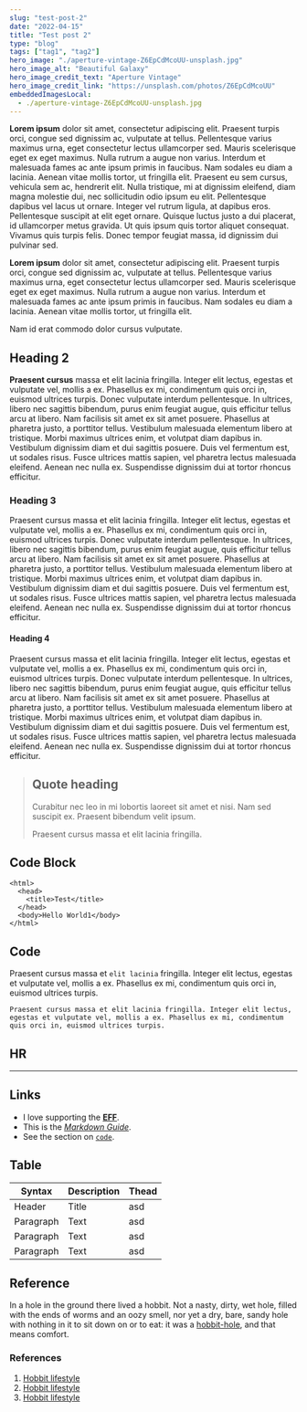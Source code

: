 ```yaml
---
slug: "test-post-2"
date: "2022-04-15"
title: "Test post 2"
type: "blog"
tags: ["tag1", "tag2"]
hero_image: "./aperture-vintage-Z6EpCdMcoUU-unsplash.jpg"
hero_image_alt: "Beautiful Galaxy"
hero_image_credit_text: "Aperture Vintage"
hero_image_credit_link: "https://unsplash.com/photos/Z6EpCdMcoUU"
embeddedImagesLocal:
  - ./aperture-vintage-Z6EpCdMcoUU-unsplash.jpg
---
```



**Lorem ipsum** dolor sit amet, consectetur adipiscing elit. Praesent turpis orci, congue sed dignissim ac, vulputate at
tellus. Pellentesque varius maximus urna, eget consectetur lectus ullamcorper sed. Mauris scelerisque eget ex eget
maximus. Nulla rutrum a augue non varius. Interdum et malesuada fames ac ante ipsum primis in faucibus. Nam sodales
eu diam a lacinia. Aenean vitae mollis tortor, ut fringilla elit. Praesent eu sem cursus, vehicula sem ac, hendrerit
elit. Nulla tristique, mi at dignissim eleifend, diam magna molestie dui, nec sollicitudin odio ipsum eu elit.
Pellentesque dapibus vel lacus ut ornare. Integer vel rutrum ligula, at dapibus eros. Pellentesque suscipit at elit
eget ornare. Quisque luctus justo a dui placerat, id ullamcorper metus gravida. Ut quis ipsum quis tortor aliquet
consequat. Vivamus quis turpis felis. Donec tempor feugiat massa, id dignissim dui pulvinar sed.

**Lorem ipsum** dolor sit amet, consectetur adipiscing elit. Praesent turpis orci,
congue sed dignissim ac, vulputate at tellus. Pellentesque varius maximus urna, eget consectetur lectus ullamcorper
sed. Mauris scelerisque eget ex eget maximus. Nulla rutrum a augue non varius. Interdum et malesuada fames ac ante
ipsum primis in faucibus. Nam sodales eu diam a lacinia. Aenean vitae mollis tortor, ut fringilla elit.

<WrapperBlock>
  <ContentBlock>
    <GatsbyImage alt="green doggo" image={getImage(props.localImages[0])} />
    <PhotoMeta alt="Kuvan testiteksti" credit="Juho Pekkala" />
  </ContentBlock>
</WrapperBlock>

<HighlightBlock>Nam id erat commodo dolor cursus vulputate.</HighlightBlock>

## Heading 2

**Praesent cursus** massa et elit lacinia fringilla. Integer elit lectus, egestas et vulputate vel, mollis a ex. Phasellus
ex mi, condimentum quis orci in, euismod ultrices turpis. Donec vulputate interdum pellentesque. In ultrices, libero nec
sagittis bibendum, purus enim feugiat augue, quis efficitur tellus arcu at libero. Nam facilisis sit amet ex sit amet
posuere. Phasellus at pharetra justo, a porttitor tellus. Vestibulum malesuada elementum libero at tristique. Morbi maximus
ultrices enim, et volutpat diam dapibus in. Vestibulum dignissim diam et dui sagittis posuere. Duis vel fermentum est,
ut sodales risus. Fusce ultrices mattis sapien, vel pharetra lectus malesuada eleifend. Aenean nec nulla ex. Suspendisse
dignissim dui at tortor rhoncus efficitur.

### Heading 3

Praesent cursus massa et elit lacinia fringilla. Integer elit lectus, egestas et vulputate vel, mollis a ex. Phasellus
ex mi, condimentum quis orci in, euismod ultrices turpis. Donec vulputate interdum pellentesque. In ultrices, libero nec
sagittis bibendum, purus enim feugiat augue, quis efficitur tellus arcu at libero. Nam facilisis sit amet ex sit amet
posuere. Phasellus at pharetra justo, a porttitor tellus. Vestibulum malesuada elementum libero at tristique. Morbi maximus
ultrices enim, et volutpat diam dapibus in. Vestibulum dignissim diam et dui sagittis posuere. Duis vel fermentum est,
ut sodales risus. Fusce ultrices mattis sapien, vel pharetra lectus malesuada eleifend. Aenean nec nulla ex. Suspendisse
dignissim dui at tortor rhoncus efficitur.

#### Heading 4

Praesent cursus massa et elit lacinia fringilla. Integer elit lectus, egestas et vulputate vel, mollis a ex. Phasellus
ex mi, condimentum quis orci in, euismod ultrices turpis. Donec vulputate interdum pellentesque. In ultrices, libero nec
sagittis bibendum, purus enim feugiat augue, quis efficitur tellus arcu at libero. Nam facilisis sit amet ex sit amet
posuere. Phasellus at pharetra justo, a porttitor tellus. Vestibulum malesuada elementum libero at tristique. Morbi maximus
ultrices enim, et volutpat diam dapibus in. Vestibulum dignissim diam et dui sagittis posuere. Duis vel fermentum est,
ut sodales risus. Fusce ultrices mattis sapien, vel pharetra lectus malesuada eleifend. Aenean nec nulla ex. Suspendisse
dignissim dui at tortor rhoncus efficitur.

> ## Quote heading
>
> Curabitur nec leo in mi lobortis laoreet sit amet et nisi. Nam sed suscipit ex. Praesent bibendum velit ipsum.
>
> Praesent cursus massa et elit lacinia fringilla.

## Code Block

    <html>
      <head>
        <title>Test</title>
      </head>
      <body>Hello World1</body>
    </html>

## Code

Praesent cursus massa et `elit lacinia` fringilla. Integer elit lectus, egestas et vulputate vel, mollis a ex. Phasellus
ex mi, condimentum quis orci in, euismod ultrices turpis.

`Praesent cursus massa et elit lacinia fringilla. Integer elit lectus, egestas et vulputate vel, mollis a ex. Phasellus ex mi, condimentum quis orci in, euismod ultrices turpis.`

## HR

---

## Links

- I love supporting the **[EFF](https://eff.org)**.
- This is the _[Markdown Guide](https://www.markdownguide.org)_.
- See the section on [`code`](#code).

## Table

| Syntax    | Description | Thead |
| --------- | ----------- | ----- |
| Header    | Title       | asd   |
| Paragraph | Text        | asd   |
| Paragraph | Text        | asd   |
| Paragraph | Text        | asd   |

## Reference

In a hole in the ground there lived a hobbit. Not a nasty, dirty, wet hole, filled with the ends
of worms and an oozy smell, nor yet a dry, bare, sandy hole with nothing in it to sit down on or to
eat: it was a [hobbit-hole][1], and that means comfort.

[1]: https://en.wikipedia.org/wiki/Hobbit#Lifestyle "Hobbit lifestyles"

### References

1. [Hobbit lifestyle](https://en.wikipedia.org/wiki/Hobbit#Lifestyle)
2. [Hobbit lifestyle](https://en.wikipedia.org/wiki/Hobbit#Lifestyle)
3. [Hobbit lifestyle](https://en.wikipedia.org/wiki/Hobbit#Lifestyle)
